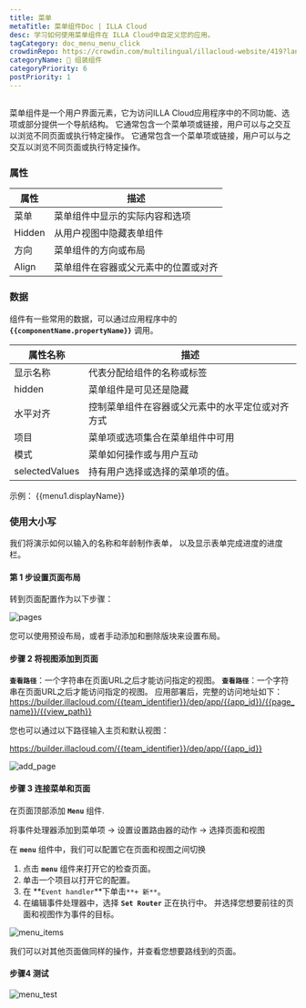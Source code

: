 ```yaml
---
title: 菜单
metaTitle: 菜单组件Doc | ILLA Cloud
desc: 学习如何使用菜单组件在 ILLA Cloud中自定义您的应用。
tagCategory: doc_menu_menu_click
crowdinRepo: https://crowdin.com/multilingual/illacloud-website/419?languages=zhcn&filter=basic&value=0
categoryName: 🧬 组装组件
categoryPriority: 6
postPriority: 1
---
```


## <h2 hidden>菜单是什么？</h2>

菜单组件是一个用户界面元素，它为访问ILLA Cloud应用程序中的不同功能、选项或部分提供一个导航结构。 它通常包含一个菜单项或链接，用户可以与之交互以浏览不同页面或执行特定操作。 它通常包含一个菜单项或链接，用户可以与之交互以浏览不同页面或执行特定操作。

### 属性

| 属性         | 描述                                                                               |
| ---------- | -------------------------------------------------------------------------------- |
| 菜单         | 菜单组件中显示的实际内容和选项                                                                  |
| Hidden     | 从用户视图中隐藏表单组件                                                                     |
| 方向         | 菜单组件的方向或布局                                                                       |
| Align      | 菜单组件在容器或父元素中的位置或对齐                                                               |

### 数据

组件有一些常用的数据，可以通过应用程序中的 **`{{componentName.propertyName}}`** 调用。

| 属性名称            | 描述                                                                                                   |
| --------------- | ---------------------------------------------------------------------------------------------------- |
| 显示名称            | 代表分配给组件的名称或标签                                                                                        |
| hidden          | 菜单组件是可见还是隐藏                                                                                          |
| 水平对齐            | 控制菜单组件在容器或父元素中的水平定位或对齐方式                                                                             |
| 项目              | 菜单项或选项集合在菜单组件中可用                                                                                     |
| 模式              | 菜单如何操作或与用户互动                                                                                         |
| selectedValues  | 持有用户选择或选择的菜单项的值。                                                                                     |

示例： {{menu1.displayName}}

### 使用大小写

我们将演示如何以输入的名称和年龄制作表单， 以及显示表单完成进度的进度栏。

#### 第 1 步设置页面布局

转到页面配置作为以下步骤：

![pages](https://cdn.illacloud.com/official-website/img/docs/pages.png)

您可以使用预设布局，或者手动添加和删除版块来设置布局。

#### 步骤 2 将视图添加到页面

**`查看路径`**：一个字符串在页面URL之后才能访问指定的视图。 **`查看路径`**：一个字符串在页面URL之后才能访问指定的视图。 应用部署后，完整的访问地址如下：https://builder.illacloud.com/{{team_identifier}}/dep/app/{{app_id}}/{{page_name}}/{{view_path}}

您也可以通过以下路径输入主页和默认视图：

https://builder.illacloud.com/{{team_identifier}}/dep/app/{{app_id}}

![add_page](https://cdn.illacloud.com/official-website/img/docs/add_page.png)

#### 步骤 3 连接菜单和页面

在页面顶部添加 **`Menu`** 组件.

将事件处理器添加到菜单项 → 设置设置路由器的动作 -> 选择页面和视图

在 **`menu`** 组件中，我们可以配置它在页面和视图之间切换

1.  点击 **`menu`** 组件来打开它的检查页面。
2.  单击一个项目以打开它的配置。
3.  在 **`Event handler`**下单击`**+ 新**`。
4.  在编辑事件处理器中，选择 **`Set Router`** 正在执行中。 并选择您想要前往的页面和视图作为事件的目标。

![menu_items](https://cdn.illacloud.com/official-website/img/docs/menu_items.jpg)

我们可以对其他页面做同样的操作，并查看您想要路线到的页面。

#### 步骤4 测试

![menu_test](https://cdn.illacloud.com/official-website/img/docs/menu_test.gif)
